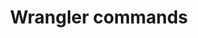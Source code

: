 ---
pcx_content_type: navigation
title: Wrangler commands
external_link: /workers/wrangler/commands/#pipelines
sidebar:
  order: 80

---